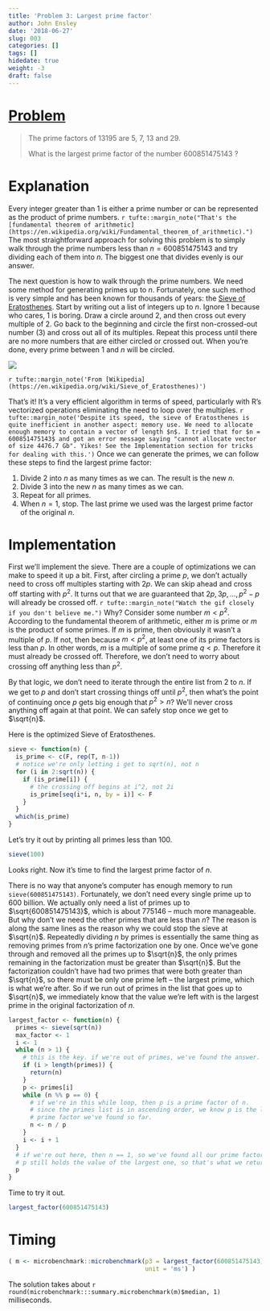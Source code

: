 ```yaml
---
title: 'Problem 3: Largest prime factor'
author: John Ensley
date: '2018-06-27'
slug: 003
categories: []
tags: []
hidedate: true
weight: -3
draft: false
---
```


# [Problem](https://projecteuler.net/problem=3)

> The prime factors of 13195 are 5, 7, 13 and 29.
>
> What is the largest prime factor of the number 600851475143 ?

# Explanation

Every integer greater than 1 is either a prime number or can be represented as the product of prime numbers. `r tufte::margin_note("That's the [fundamental theorem of arithmetic](https://en.wikipedia.org/wiki/Fundamental_theorem_of_arithmetic).")` The most straightforward approach for solving this problem is to simply walk through the prime numbers less than $n = 600851475143$ and try dividing each of them into $n$. The biggest one that divides evenly is our answer.

The next question is how to walk through the prime numbers. We need some method for generating primes up to $n$. Fortunately, one such method is very simple and has been known for thousands of years: the [Sieve of Eratosthenes](https://en.wikipedia.org/wiki/Sieve_of_Eratosthenes). Start by writing out a list of integers up to $n$. Ignore 1 because who cares, 1 is boring. Draw a circle around 2, and then cross out every multiple of 2. Go back to the beginning and circle the first non-crossed-out number (3) and cross out all of its multiples. Repeat this process until there are no more numbers that are either circled or crossed out. When you're done, every prime between 1 and $n$ will be circled.


![](../img/Animation_Sieve_of_Eratosth.gif)

`r tufte::margin_note('From [Wikipedia](https://en.wikipedia.org/wiki/Sieve_of_Eratosthenes)')`



That's it! It's a very efficient algorithm in terms of speed, particularly with R's vectorized operations eliminating the need to loop over the multiples. `r tufte::margin_note('Despite its speed, the sieve of Eratosthenes is quite inefficient in another aspect: memory use. We need to allocate enough memory to contain a vector of length $n$. I tried that for $n = 600851475143$ and got an error message saying "cannot allocate vector of size 4476.7 Gb". Yikes! See the Implementation section for tricks for dealing with this.')` Once we can generate the primes, we can follow these steps to find the largest prime factor:

1. Divide 2 into $n$ as many times as we can. The result is the new $n$.
2. Divide 3 into the new $n$ as many times as we can.
3. Repeat for all primes.
4. When $n = 1$, stop. The last prime we used was the largest prime factor of the original $n$.

# Implementation

First we'll implement the sieve. There are a couple of optimizations we can make to speed it up a bit. First, after circling a prime $p$, we don't actually need to cross off multiples starting with $2p$. We can skip ahead and cross off starting with $p^2$. It turns out that we are guaranteed that $2p, 3p, \dots, p^2-p$ will already be crossed off. `r tufte::margin_note("Watch the gif closely if you don't believe me.")` Why? Consider some number $m < p^2$. According to the fundamental theorem of arithmetic, either $m$ is prime or $m$ is the product of some primes. If $m$ is prime, then obviously it wasn't a multiple of $p$. If not, then because $m < p^2$, at least one of its prime factors is less than $p$. In other words, $m$ is a multiple of some prime $q < p$. Therefore it must already be crossed off. Therefore, we don't need to worry about crossing off anything less than $p^2$.

By that logic, we don't need to iterate through the entire list from 2 to $n$. If we get to $p$ and don't start crossing things off until $p^2$, then what's the point of continuing once $p$ gets big enough that $p^2 > n$? We'll never cross anything off again at that point. We can safely stop once we get to $\sqrt{n}$.

Here is the optimized Sieve of Eratosthenes.

```r
sieve <- function(n) {
  is_prime <- c(F, rep(T, n-1))
  # notice we're only letting i get to sqrt(n), not n
  for (i in 2:sqrt(n)) {
    if (is_prime[i]) {
      # the crossing off begins at i^2, not 2i
      is_prime[seq(i*i, n, by = i)] <- F
    }
  }
  which(is_prime)
}
```

Let's try it out by printing all primes less than 100.

```r
sieve(100)
```

Looks right. Now it's time to find the largest prime factor of $n$.

There is no way that anyone's computer has enough memory to run `sieve(600851475143)`. Fortunately, we don't need every single prime up to 600 billion. We actually only need a list of primes up to $\sqrt{600851475143}$, which is about $775146$ -- much more manageable. But why don't we need the other primes that are less than $n$? The reason is along the same lines as the reason why we could stop the sieve at $\sqrt{n}$. Repeatedly dividing $n$ by primes is essentially the same thing as removing primes from $n$'s prime factorization one by one. Once we've gone through and removed all the primes up to $\sqrt{n}$, the only primes remaining in the factorization must be greater than $\sqrt{n}$. But the factorization couldn't have had two primes that were both greater than $\sqrt{n}$, so there must be only one prime left -- the largest prime, which is what we're after. So if we run out of primes in the list that goes up to $\sqrt{n}$, we immediately know that the value we're left with is the largest prime in the original factorization of $n$.

```r
largest_factor <- function(n) {
  primes <- sieve(sqrt(n))
  max_factor <- 1
  i <- 1
  while (n > 1) {
    # this is the key. if we're out of primes, we've found the answer.
    if (i > length(primes)) {
      return(n)
    }
    p <- primes[i]
    while (n %% p == 0) {
      # if we're in this while loop, then p is a prime factor of n.
      # since the primes list is in ascending order, we know p is the largest
      # prime factor we've found so far.
      n <- n / p
    }
    i <- i + 1
  }
  # if we're out here, then n == 1, so we've found all our prime factors.
  # p still holds the value of the largest one, so that's what we return.
  p
}
```

Time to try it out.

```r
largest_factor(600851475143)
```


# Timing

```r
( m <- microbenchmark::microbenchmark(p3 = largest_factor(600851475143),
                                      unit = 'ms') )
```

The solution takes about `r round(microbenchmark:::summary.microbenchmark(m)$median, 1)` milliseconds.